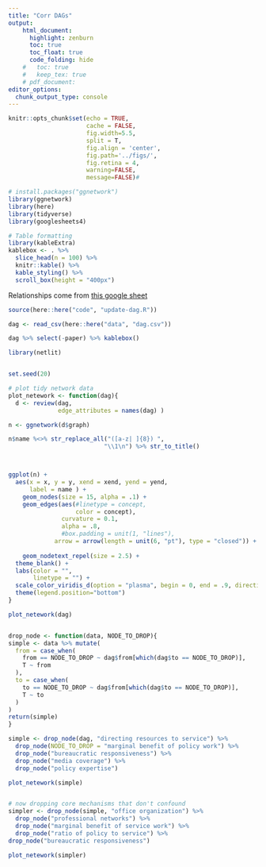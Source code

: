```yaml
---
title: "Corr DAGs"
output:
    html_document:
      highlight: zenburn
      toc: true
      toc_float: true
      code_folding: hide
    #   toc: true
    #   keep_tex: true
    # pdf_document:
editor_options: 
  chunk_output_type: console
---
```


```r
knitr::opts_chunk$set(echo = TRUE, 
                      cache = FALSE, 
                      fig.width=5.5, 
                      split = T,
                      fig.align = 'center', 
                      fig.path='../figs/',
                      fig.retina = 4,
                      warning=FALSE, 
                      message=FALSE)# 

# install.packages("ggnetwork")
library(ggnetwork)
library(here)
library(tidyverse)
library(googlesheets4)

# Table formatting
library(kableExtra)
kablebox <- . %>% 
  slice_head(n = 100) %>%
  knitr::kable() %>% 
  kable_styling() %>% 
  scroll_box(height = "400px")

```


Relationships come from [this google sheet](https://docs.google.com/spreadsheets/d/1LACTrfsXGX2J7JlFgnF3bniUQpsMtKBVSQSYo0KPmkc)
```r
source(here::here("code", "update-dag.R"))

dag <- read_csv(here::here("data", "dag.csv"))

dag %>% select(-paper) %>% kablebox()
```

```r

library(netlit)


set.seed(20)

# plot tidy network data
plot_netework <- function(dag){
  d <- review(dag,
              edge_attributes = names(dag) )

n <- ggnetwork(d$graph)

n$name %<>% str_replace_all("([a-z| ]{8}) ", 
                           "\\1\n") %>% str_to_title()



ggplot(n) +
  aes(x = x, y = y, xend = xend, yend = yend,
      label = name ) +
    geom_nodes(size = 15, alpha = .1) +
    geom_edges(aes(#linetype = concept,
                   color = concept), 
               curvature = 0.1, 
               alpha = .8,
               #box.padding = unit(1, "lines"),
             arrow = arrow(length = unit(6, "pt"), type = "closed")) +
  
    geom_nodetext_repel(size = 2.5) +
  theme_blank() + 
  labs(color = "",
       linetype = "") + 
  scale_color_viridis_d(option = "plasma", begin = 0, end = .9, direction = -1) + 
  theme(legend.position="bottom")
}

plot_netework(dag)


drop_node <- function(data, NODE_TO_DROP){
simple <- data %>% mutate(
  from = case_when(
    from == NODE_TO_DROP ~ dag$from[which(dag$to == NODE_TO_DROP)],
    T ~ from
  ),
  to = case_when(
    to == NODE_TO_DROP ~ dag$from[which(dag$to == NODE_TO_DROP)],
    T ~ to
  )
)
return(simple)
}

simple <- drop_node(dag, "directing resources to service") %>%
  drop_node(NODE_TO_DROP = "marginal benefit of policy work") %>% 
  drop_node("bureaucratic responsiveness") %>% 
  drop_node("media coverage") %>% 
  drop_node("policy expertise")

plot_netework(simple)


# now dropping core mechanisms that don't confound
simpler <- drop_node(simple, "office organization") %>%
  drop_node("professional networks") %>% 
  drop_node("marginal benefit of service work") %>% 
  drop_node("ratio of policy to service") %>% 
drop_node("bureaucratic responsiveness")

plot_netework(simpler)
```
